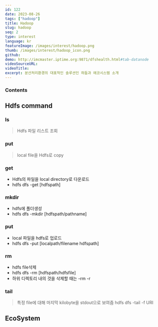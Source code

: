 ```yaml
---
id: 122
date: 2023-08-26
tags: ["hadoop"]
title: Hadoop
slug: hadoop
seq: 2
type: interest
language: kr
featureImage: /images/interest/hadoop.png
thumb: /images/interest/hadoop_icon.png
github:
demo: http://imcmaster.iptime.org:9871/dfshealth.html#tab-datanode
videoSourceURL:
videoTitle:
excerpt: 분산처리환경의 대표적인 솔루션인 하둡과 에코시스템 소개
---
```


### Contents

## Hdfs command

### ls

> Hdfs 파일 리스트 조회

<SearchLabel script="hdfs dfs -ls /" port="7878" />

### put

> local file을 Hdfs로 copy

<SearchLabel
  script="hdfs dfs -put  /data/samplePig.txt ~/imsidata/samplePig.txt;ls -la ~/imsidata"
  port="7878"
/>

### get

- Hdfs의 파일을 local directory로 다운로드
- hdfs dfs -get [hdfspath]

<SearchLabel
  script="hdfs dfs -get /data/samplePig.txt ~/imsidata/samplePig.txt;ls -la ~/imsidata"
  port="7878"
/>

### mkdir

- hdfs에 폴더생성
- hdfs dfs -mkdir [hdfspath/pathname]

<SearchLabel
  script="hdfs dfs -mkdir /data/imsi/newfolder;hdfs dfs -ls /data/imsi;hdfs dfs -rmdir /data/imsi/newfolder"
  port="7878"
/>

### put

- local 파일을 hdfs로 업로드
- hdfs dfs -put [localpath/filename hdfspath]

<SearchLabel
  script="echo test>>~/imsidata/testing.txt;hdfs dfs -put ~/imsidata/testing.txt /data/imsi/;hdfs dfs -ls /data/imsi"
  port="7878"
/>

### rm

- hdfs file삭제
- hdfs dfs -rm [hdfspath/hdfsfile]
- 하위 디렉토리 내의 것을 삭제할 때는 -rm -r

<SearchLabel
  script="hdfs dfs -rm /data/imsi/testing.txt;hdfs dfs -ls /data/imsi"
  port="7878"
/>

### tail

> 특정 file에 대해 마지막 kilobyte을 stdout으로 보여줌
> hdfs dfs -tail -f URI

<SearchLabel script="hdfs dfs -tail /data/samplePig.txt" port="7878" />

## EcoSystem
